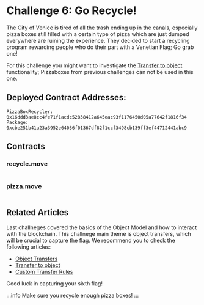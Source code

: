 




# Challenge 6: Go Recycle!

The City of Venice is tired of all the trash ending up in the canals, especially pizza boxes still filled with a certain type of pizza which are just dumped everywhere are ruining the experience. They decided to start a recycling program rewarding people who do their part with a Venetian Flag; Go grab one! 

For this challenge you might want to investigate the [Transfer to object](../iota-101/objects/transfers/transfer-to-object.mdx) functionality; Pizzaboxes from previous challenges can not be used in this one. 

## Deployed Contract Addresses:
```
PizzaBoxRecycler: 0x16ddd3ae8cc4fe71f1acdc52838412a645eac93f1176450d05a77642f1816f34
Package: 0xcbe251b41a23a3952e64036f01367df82f1ccf3498cb139ff3ef44712441abc9
```

## Contracts

### recycle.move
```move file=<rootDir>/docs/examples/move/ctf/challenge_6/sources/recycle.move
```

### pizza.move
```move file=<rootDir>/docs/examples/move/ctf/challenge_6/sources/pizza.move
```


## Related Articles

Last challneges covered the basics of the Object Model and how to interact with the blockchain. This challnege main theme is object transfers, which will be crucial to capture the flag.
We recommend you to check the following articles:

- [Object Transfers](../iota-101/objects/transfers/)
- [Transfer to object](../iota-101/objects/transfers/transfer-to-object.mdx)
- [Custom Transfer Rules](../iota-101/objects/transfers/custom-rules.mdx)



Good luck in capturing your sixth flag!

:::info
Make sure you recycle enough pizza boxes!
:::

<ChallengeVerifier expectedObjectType="0xcbe251b41a23a3952e64036f01367df82f1ccf3498cb139ff3ef44712441abc9::recycle::Flag" />